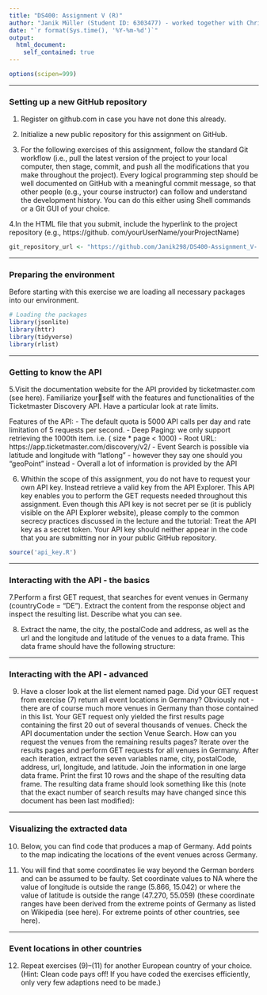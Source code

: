 ---
title: "DS400: Assignment V (R)"
author: "Janik Müller (Student ID: 6303477) - worked together with Christopher Forschner and Simon Andres"
date: "`r format(Sys.time(), '%Y-%m-%d')`"
output:
  html_document:
    self_contained: true
---

```{r setup, include = F}
options(scipen=999)
```

***

### Setting up a new GitHub repository

<div class="alert alert-block alert-info">
1. Register on github.com in case you have not done this already.
</div>

<div class="alert alert-block alert-info">
2. Initialize a new public repository for this assignment on GitHub.
</div>

<div class="alert alert-block alert-info">
3. For the following exercises of this assignment, follow the standard Git workflow (i.e., pull the latest
version of the project to your local computer, then stage, commit, and push all the modifications that you
make throughout the project). Every logical programming step should be well documented on GitHub
with a meaningful commit message, so that other people (e.g., your course instructor) can follow and
understand the development history. You can do this either using Shell commands or a Git GUI of your
choice.
</div>

<div class="alert alert-block alert-info">
4.In the HTML file that you submit, include the hyperlink to the project repository (e.g., https://github.
com/yourUserName/yourProjectName)
</div>

```{r}

git_repository_url <- "https://github.com/Janik298/DS400-Assignment_V-.git"


```

***

### Preparing the environment


Before starting with this exercise we are loading all necessary packages into our environment. 

```{r, warning = FALSE, message = FALSE}
# Loading the packages
library(jsonlite)
library(httr)
library(tidyverse)
library(rlist)
```
***


### Getting to know the API

<div class="alert alert-block alert-info">
5.Visit the documentation website for the API provided by ticketmaster.com (see here). Familiarize yourself with the features and functionalities of the Ticketmaster Discovery API. Have a particular look at
rate limits.
</div>

Features of the API:
- The default quota is 5000 API calls per day and rate limitation of 5 requests per second.
- Deep Paging: we only support retrieving the 1000th item. i.e. ( size * page < 1000)
- Root URL: https://app.ticketmaster.com/discovery/v2/
- Event Search is possible via latitude and longitude with "latlong" - however they say one should you "geoPoint" instead 
- Overall a lot of information is provided by the API


<div class="alert alert-block alert-info">
6. Whithin the scope of this assignment, you do not have to request your own API key. Instead retrieve
a valid key from the API Explorer. This API key enables you to perform the GET requests needed
throughout this assignment. Even though this API key is not secret per se (it is publicly visible on the
API Explorer website), please comply to the common secrecy practices discussed in the lecture and the
tutorial: Treat the API key as a secret token. Your API key should neither appear in the code that you
are submitting nor in your public GitHub repository.
</div>

```{r}
source('api_key.R')
```


***

### Interacting with the API - the basics


<div class="alert alert-block alert-info">
7.Perform a first GET request, that searches for event venues in Germany (countryCode = "DE"). Extract
the content from the response object and inspect the resulting list. Describe what you can see.
</div>


<div class="alert alert-block alert-info">
8. Extract the name, the city, the postalCode and address, as well as the url and the longitude
and latitude of the venues to a data frame. This data frame should have the following structure:
</div>

***

### Interacting with the API - advanced

<div class="alert alert-block alert-info">
9. Have a closer look at the list element named page. Did your GET request from exercise (7) return all
event locations in Germany? Obviously not - there are of course much more venues in Germany than
those contained in this list. Your GET request only yielded the first results page containing the first
20 out of several thousands of venues. Check the API documentation under the section Venue Search.
How can you request the venues from the remaining results pages? Iterate over the results pages and
perform GET requests for all venues in Germany. After each iteration, extract the seven variables name,
city, postalCode, address, url, longitude, and latitude. Join the information in one large
data frame. Print the first 10 rows and the shape of the resulting data frame. The resulting data frame
should look something like this (note that the exact number of search results may have changed since
this document has been last modified):
</div>


***

### Visualizing the extracted data

<div class="alert alert-block alert-info">
10. Below, you can find code that produces a map of Germany. Add points to the map indicating the
locations of the event venues across Germany.
</div>



<div class="alert alert-block alert-info">
11. You will find that some coordinates lie way beyond the German borders and can be assumed to be faulty.
Set coordinate values to NA where the value of longitude is outside the range (5.866, 15.042) or
where the value of latitude is outside the range (47.270, 55.059) (these coordinate ranges have
been derived from the extreme points of Germany as listed on Wikipedia (see here). For extreme points
of other countries, see here).
</div>


***

### Event locations in other countries


<div class="alert alert-block alert-info">
12. Repeat exercises (9)–(11) for another European country of your choice. (Hint: Clean code pays off! If
you have coded the exercises efficiently, only very few adaptions need to be made.)
</div>